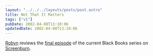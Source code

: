 ```yaml
---
layout: "../../../layouts/posts/post.astro"
title: Not That It Matters
tags: ["v1"]
pubDate: 2002-04-08T13:10:06
updatedDate: 2002-04-08T13:10:06
---
```


[Robyn][1] reviews the [final episode][2] of the current Black Books series on [Screenburn][3].

[1]: http://www.orbyn.com/cult/
[2]: http://www.screenburn.org/reviews/archives/00000007.php "I demand legislation to prevent the commissioning of further episodes as soon as any comedy starts going a bit whiffy."
[3]: http://screenburn.org/
